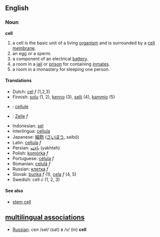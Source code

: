 ==English==

=== Noun ===
'''cell'''

# a cell is the basic unit of a living [[organism]] and is surrounded by a [[cell membrane]].
# an egg or a sperm.
# a component of an electrical [[battery]].
# a room in a [[jail]] or [[prison]] for containing [[inmate|inmates]].
# a room in a monastery for sleeping one person.

==== Translations ====
*Dutch: [[cel]] ''f'' (1,2,3)
*Finnish: [[solu]] (1, 2), [[kenno]] (3), [[selli]] (4), [[kammio]] (5)
*{{fr}}: [[cellule]]
*{{de}}: [[Zelle]] ''f''
*Indonesian: [[sel]]
*Interlingua: [[cellula]]
*Japanese: [[細胞]] ([[さいぼう]], saibō)
*Latin: [[cellula]] ''f''
*Persian: [[یاخته]] (yakhteh)
*Polish: [[komórka]] ''f''
*Portuguese: [[célula]] ''f''
*Romanian: [[celulă]] ''f''
*Russian: [[:ru:клетка|клетка]] ''f''
*Slovak: [[bunka]] ''f'' (1), [[cela]] ''f'' (4, 5)
*Swedish: cell ''c'' (1, 2, 3)

==== See also ====
*[[stem cell]]

==[[multilingual associations]]==
*[[Russian]]: сел /sel/ (sat) в /v/ (in) '''cell'''